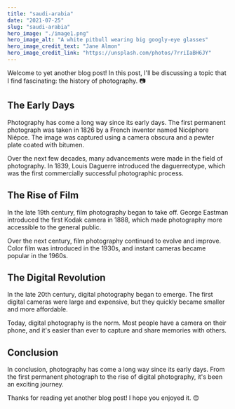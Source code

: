 ```yaml
---
title: "saudi-arabia"
date: "2021-07-25"
slug: "saudi-arabia"
hero_image: "./image1.png"
hero_image_alt: "A white pitbull wearing big googly-eye glasses"
hero_image_credit_text: "Jane Almon"
hero_image_credit_link: "https://unsplash.com/photos/7rriIaBH6JY"
---
```


Welcome to yet another blog post! In this post, I'll be discussing a topic that I find fascinating: the history of photography. 📷

## The Early Days

Photography has come a long way since its early days. The first permanent photograph was taken in 1826 by a French inventor named Nicéphore Niépce. The image was captured using a camera obscura and a pewter plate coated with bitumen.

Over the next few decades, many advancements were made in the field of photography. In 1839, Louis Daguerre introduced the daguerreotype, which was the first commercially successful photographic process.

## The Rise of Film

In the late 19th century, film photography began to take off. George Eastman introduced the first Kodak camera in 1888, which made photography more accessible to the general public.

Over the next century, film photography continued to evolve and improve. Color film was introduced in the 1930s, and instant cameras became popular in the 1960s.

## The Digital Revolution

In the late 20th century, digital photography began to emerge. The first digital cameras were large and expensive, but they quickly became smaller and more affordable.

Today, digital photography is the norm. Most people have a camera on their phone, and it's easier than ever to capture and share memories with others.

## Conclusion

In conclusion, photography has come a long way since its early days. From the first permanent photograph to the rise of digital photography, it's been an exciting journey.

Thanks for reading yet another blog post! I hope you enjoyed it. 😊